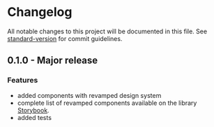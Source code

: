 
<Meta title="Introduction/Changelog" />

# Changelog

All notable changes to this project will be documented in this file. See [standard-version](https://github.com/conventional-changelog/standard-version) for commit guidelines.

## 0.1.0 - Major release

### Features

- added components with revamped design system
- complete list of revamped components available on the library [Storybook](https://gofynd.io/nitrozen-vue).
- added tests